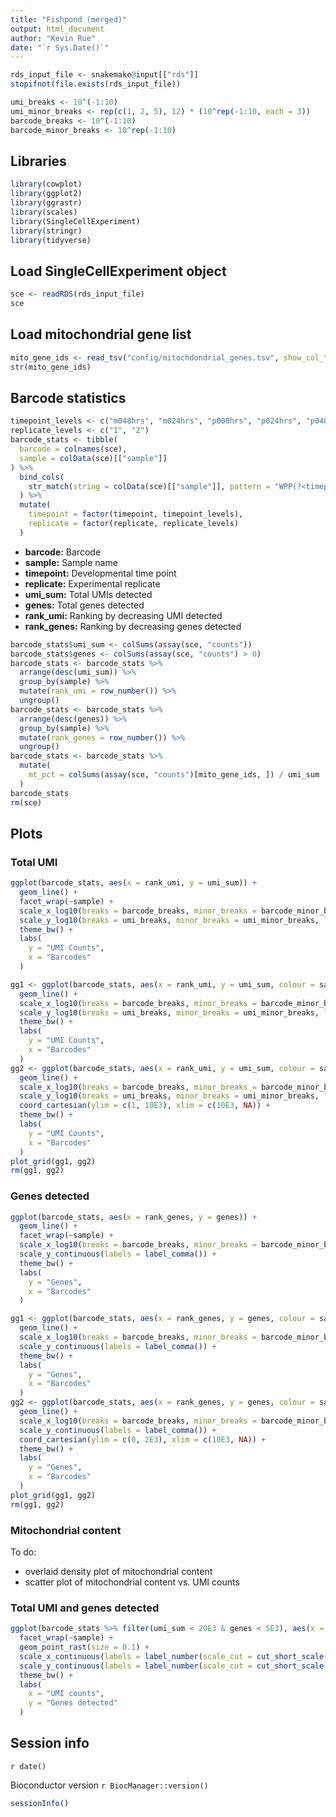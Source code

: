 ```yaml
---
title: "Fishpond (merged)"
output: html_document
author: "Kevin Rue"
date: "`r Sys.Date()`"
---
```


```r
rds_input_file <- snakemake@input[["rds"]]
stopifnot(file.exists(rds_input_file))
```

```r
umi_breaks <- 10^(-1:10)
umi_minor_breaks <- rep(c(1, 2, 5), 12) * (10^rep(-1:10, each = 3))
barcode_breaks <- 10^(-1:10)
barcode_minor_breaks <- 10^rep(-1:10)
```

## Libraries

```r
library(cowplot)
library(ggplot2)
library(ggrastr)
library(scales)
library(SingleCellExperiment)
library(stringr)
library(tidyverse)
```

## Load SingleCellExperiment object

```r
sce <- readRDS(rds_input_file)
sce
```

## Load mitochondrial gene list

```r
mito_gene_ids <- read_tsv("config/mitochdondrial_genes.tsv", show_col_types = FALSE)[["gene_id"]]
str(mito_gene_ids)
```

## Barcode statistics

```r
timepoint_levels <- c("m048hrs", "m024hrs", "p000hrs", "p024hrs", "p048hrs", "p072hrs", "p096hrs", "p120hrs")
replicate_levels <- c("1", "2")
barcode_stats <- tibble(
  barcode = colnames(sce),
  sample = colData(sce)[["sample"]]
) %>% 
  bind_cols(
    str_match(string = colData(sce)[["sample"]], pattern = "WPP(?<timepoint>[mp][[:digit:]]{3}hrs)_rep(?<replicate>[[:digit:]]{1})")[, -1]
  ) %>% 
  mutate(
    timepoint = factor(timepoint, timepoint_levels),
    replicate = factor(replicate, replicate_levels)
  )
```

- **barcode:** Barcode
- **sample:** Sample name
- **timepoint:** Developmental time point
- **replicate:** Experimental replicate
- **umi_sum:** Total UMIs detected
- **genes:** Total genes detected
- **rank_umi:** Ranking by decreasing UMI detected
- **rank_genes:** Ranking by decreasing genes detected

```r
barcode_stats$umi_sum <- colSums(assay(sce, "counts"))
barcode_stats$genes <- colSums(assay(sce, "counts") > 0)
barcode_stats <- barcode_stats %>% 
  arrange(desc(umi_sum)) %>% 
  group_by(sample) %>% 
  mutate(rank_umi = row_number()) %>% 
  ungroup()
barcode_stats <- barcode_stats %>% 
  arrange(desc(genes)) %>% 
  group_by(sample) %>% 
  mutate(rank_genes = row_number()) %>% 
  ungroup()
barcode_stats <- barcode_stats %>% 
  mutate(
    mt_pct = colSums(assay(sce, "counts")[mito_gene_ids, ]) / umi_sum
  )
barcode_stats
rm(sce)
```

## Plots

### Total UMI

```r
ggplot(barcode_stats, aes(x = rank_umi, y = umi_sum)) +
  geom_line() +
  facet_wrap(~sample) +
  scale_x_log10(breaks = barcode_breaks, minor_breaks = barcode_minor_breaks, labels = label_number(scale_cut = cut_short_scale())) +
  scale_y_log10(breaks = umi_breaks, minor_breaks = umi_minor_breaks, labels = label_number(scale_cut = cut_short_scale())) +
  theme_bw() +
  labs(
    y = "UMI Counts",
    x = "Barcodes"
  )
```

```r
gg1 <- ggplot(barcode_stats, aes(x = rank_umi, y = umi_sum, colour = sample)) +
  geom_line() +
  scale_x_log10(breaks = barcode_breaks, minor_breaks = barcode_minor_breaks, labels = label_number(scale_cut = cut_short_scale())) +
  scale_y_log10(breaks = umi_breaks, minor_breaks = umi_minor_breaks, labels = label_number(scale_cut = cut_short_scale())) +
  theme_bw() +
  labs(
    y = "UMI Counts",
    x = "Barcodes"
  )
gg2 <- ggplot(barcode_stats, aes(x = rank_umi, y = umi_sum, colour = sample)) +
  geom_line() +
  scale_x_log10(breaks = barcode_breaks, minor_breaks = barcode_minor_breaks, labels = label_number(scale_cut = cut_short_scale())) +
  scale_y_log10(breaks = umi_breaks, minor_breaks = umi_minor_breaks, labels = label_number(scale_cut = cut_short_scale())) +
  coord_cartesian(ylim = c(1, 10E3), xlim = c(10E3, NA)) +
  theme_bw() +
  labs(
    y = "UMI Counts",
    x = "Barcodes"
  )
plot_grid(gg1, gg2)
rm(gg1, gg2)
```

### Genes detected

```r
ggplot(barcode_stats, aes(x = rank_genes, y = genes)) +
  geom_line() +
  facet_wrap(~sample) +
  scale_x_log10(breaks = barcode_breaks, minor_breaks = barcode_minor_breaks, labels = label_number(scale_cut = cut_short_scale())) +
  scale_y_continuous(labels = label_comma()) +
  theme_bw() +
  labs(
    y = "Genes",
    x = "Barcodes"
  )
```

```r
gg1 <- ggplot(barcode_stats, aes(x = rank_genes, y = genes, colour = sample)) +
  geom_line() +
  scale_x_log10(breaks = barcode_breaks, minor_breaks = barcode_minor_breaks, labels = label_number(scale_cut = cut_short_scale())) +
  scale_y_continuous(labels = label_comma()) +
  theme_bw() +
  labs(
    y = "Genes",
    x = "Barcodes"
  )
gg2 <- ggplot(barcode_stats, aes(x = rank_genes, y = genes, colour = sample)) +
  geom_line() +
  scale_x_log10(breaks = barcode_breaks, minor_breaks = barcode_minor_breaks, labels = label_number(scale_cut = cut_short_scale())) +
  scale_y_continuous(labels = label_comma()) +
  coord_cartesian(ylim = c(0, 2E3), xlim = c(10E3, NA)) +
  theme_bw() +
  labs(
    y = "Genes",
    x = "Barcodes"
  )
plot_grid(gg1, gg2)
rm(gg1, gg2)
```

### Mitochondrial content

To do:

- overlaid density plot of mitochondrial content
- scatter plot of mitochondrial content vs. UMI counts

### Total UMI and genes detected

```r
ggplot(barcode_stats %>% filter(umi_sum < 20E3 & genes < 5E3), aes(x = umi_sum, y = genes)) +
  facet_wrap(~sample) +
  geom_point_rast(size = 0.1) +
  scale_x_continuous(labels = label_number(scale_cut = cut_short_scale())) +
  scale_y_continuous(labels = label_number(scale_cut = cut_short_scale())) +
  theme_bw() +
  labs(
    x = "UMI counts",
    y = "Genes detected"
  )
```

## Session info

`r date()`

Bioconductor version `r BiocManager::version()`

```r
sessionInfo()
```
